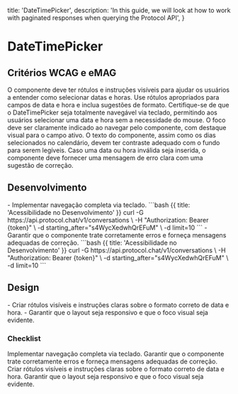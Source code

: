 
  title: 'DateTimePicker',
  description:
    'In this guide, we will look at how to work with paginated responses when querying the Protocol API',
}

# DateTimePicker

## Critérios WCAG e eMAG
<Properties fullWidth>
  <Property name="WCAG 1.3.1 / 3.3.2 / eMAG Diretriz 6" type="Rótulos e instruções claras">
    O componente deve ter rótulos e instruções visíveis para ajudar os usuários a entender como selecionar datas e horas. Use rótulos apropriados para campos de data e hora e inclua sugestões de formato.
  </Property>
  <Property name="WCAG 2.1.1 / eMAG Diretriz 5" type="Navegabilidade por teclado">
    Certifique-se de que o DateTimePicker seja totalmente navegável via teclado, permitindo aos usuários selecionar uma data e hora sem a necessidade do mouse.
  </Property>
  <Property name="WCAG 2.4.7 / eMAG Diretriz 5" type="Estado de foco visível">
    O foco deve ser claramente indicado ao navegar pelo componente, com destaque visual para o campo ativo.
  </Property>
  <Property name="WCAG 1.4.3 / eMAG Diretriz 7" type="Contraste de cores">
    O texto do componente, assim como os dias selecionados no calendário, devem ter contraste adequado com o fundo para serem legíveis.
  </Property>
  <Property name="WCAG 3.3.3 / eMAG Diretriz 6" type="Erro e validação">
    Caso uma data ou hora inválida seja inserida, o componente deve fornecer uma mensagem de erro clara com uma sugestão de correção.
  </Property>
</Properties>


## Desenvolvimento
<Row>
  <Col>
    - Implementar navegação completa via teclado.
  </Col>
  <Col>
    ```bash {{ title: 'Acessibilidade no Desenvolvimento' }}
    curl -G https://api.protocol.chat/v1/conversations \
      -H "Authorization: Bearer {token}" \
      -d starting_after="s4WycXedwhQrEFuM" \
      -d limit=10
    ```
  </Col>
  <Col>
    - Garantir que o componente trate corretamente erros e forneça mensagens adequadas de correção.
  </Col>
  <Col>
    ```bash {{ title: 'Acessibilidade no Desenvolvimento' }}
    curl -G https://api.protocol.chat/v1/conversations \
      -H "Authorization: Bearer {token}" \
      -d starting_after="s4WycXedwhQrEFuM" \
      -d limit=10
    ```
  </Col>
</Row>

## Design
<Row>
  <Col>
  - Criar rótulos visíveis e instruções claras sobre o formato correto de data e hora.
  </Col>
  <Col>
    <ImageNote
          imageSrc="https://placehold.co/600x200.png"
          imageAlt="Acessibilidade no Design"
        />
  </Col>
  <Col>
  - Garantir que o layout seja responsivo e que o foco visual seja evidente.
  </Col>
  <Col>
    <ImageNote
          imageSrc="https://placehold.co/600x200.png"
          imageAlt="Acessibilidade no Design"
        />
  </Col>
</Row>

### Checklist
<Checklist>
Implementar navegação completa via teclado.
Garantir que o componente trate corretamente erros e forneça mensagens adequadas de correção.
Criar rótulos visíveis e instruções claras sobre o formato correto de data e hora.
Garantir que o layout seja responsivo e que o foco visual seja evidente.
</Checklist>
